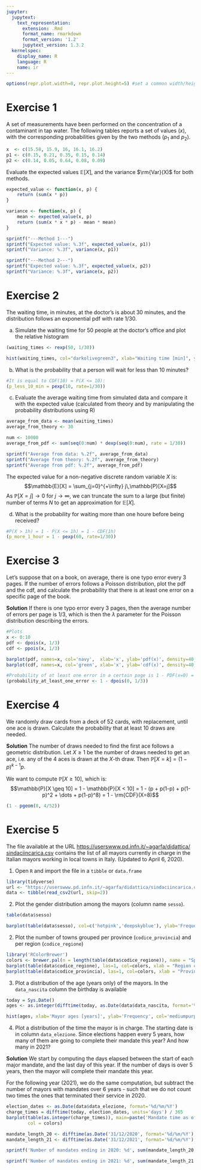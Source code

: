 ```yaml
---
jupyter:
  jupytext:
    text_representation:
      extension: .Rmd
      format_name: rmarkdown
      format_version: '1.2'
      jupytext_version: 1.3.2
  kernelspec:
    display_name: R
    language: R
    name: ir
---
```


```r
options(repr.plot.width=8, repr.plot.height=5) #set a common width/height for plots
```

# Exercise 1
A set of measurements have been performed on the concentration of a contaminant in tap water. The following tables reports a set of values ($x$), with the corresponding probabilities given by the two methods ($p_1$ and $p_2$).

```r
x  <- c(15.58, 15.9, 16, 16.1, 16.2)
p1 <- c(0.15, 0.21, 0.35, 0.15, 0.14)
p2 <- c(0.14, 0.05, 0.64, 0.08, 0.09)
```

Evaluate the expected values $\mathbb{E}[X]$, and the variance $\rm{Var}(X)$ for both methods.

```r
expected_value <- function(x, p) {
    return (sum(x * p))
}

variance <- function(x, p) {
    mean <- expected_value(x, p)
    return (sum(x * x * p) - mean * mean)
}

sprintf("---Method 1---")
sprintf("Expected value: %.3f", expected_value(x, p1))
sprintf("Variance: %.3f", variance(x, p1))

sprintf("---Method 2---")
sprintf("Expected value: %.3f", expected_value(x, p2))
sprintf("Variance: %.3f", variance(x, p2))
```

# Exercise 2
The waiting time, in minutes, at the doctor's is about $30$ minutes, and the distribution follows an exponential pdf with rate $1/30$.

a. Simulate the waiting time for $50$ people at the doctor's office and plot the relative histogram

```r
(waiting_times <- rexp(50, 1/30))

hist(waiting_times, col="darkolivegreen3", xlab="Waiting time [min]", ylab="Frequency")
```

b. What is the probability that a person will wait for less than $10$ minutes?

```r
#It is equal to CDF(10) = P(X <= 10):
(p_less_10_min = pexp(10, rate=1/30))
```

c. Evaluate the average waiting time from simulated data and compare it with the expected value (calculated from theory and by manipulating the probability distributions using R)

```r
average_from_data <- mean(waiting_times)
average_from_theory <- 30
```

```r
num <- 10000
average_from_pdf <- sum(seq(0:num) * dexp(seq(0:num), rate = 1/30))

sprintf("Average from data: %.2f", average_from_data)
sprintf("Average from theory: %.2f", average_from_theory)
sprintf("Average from pdf: %.2f", average_from_pdf)
```

The expected value for a non-negative discrete random variable $X$ is:
$$\mathbb{E}[X] = \sum_{j=0}^{+\infty} j\,\mathbb{P}[X=j]$$
As $\mathbb{P}[X=j] \to 0$ for $j \to \infty$, we can truncate the sum to a large (but finite) number of terms $N$ to get an approximation for $\mathbb{E}[X]$.


d. What is the probability for waiting more than one houre before being received?

```r
#P(X > 1h) = 1 - P(X <= 1h) = 1 - CDF(1h)
(p_more_1_hour = 1 - pexp(60, rate=1/30))
```

# Exercise 3
Let's suppose that on a book, on average, there is one typo error every $3$ pages. If the number of errors follows a Poisson distribution, plot the pdf and the cdf, and calculate the probability that there is at least one error on a specific page of the book.


**Solution** If there is one typo error every $3$ pages, then the average number of errors per page is $1/3$, which is then the $\lambda$ parameter for the Poisson distribution describing the errors.

```r
#Plots
x <- 0:10
pdf <- dpois(x, 1/3)
cdf <- ppois(x, 1/3)

barplot(pdf, names=x, col='navy',  xlab='x', ylab='pdf(x)', density=40, main = 'Poisson distribution, lambda = 3')
barplot(cdf, names=x, col='green', xlab='x', ylab='cdf(x)', density=40, main = 'Poisson distribution, lambda = 3')
```

```r
#Probability of at least one error in a certain page is 1 - PDF(x=0) = 1 - P[X = 0]
(probability_at_least_one_error <- 1 - dpois(0, 1/3))
```

# Exercise 4
We randomly draw cards from a deck of $52$ cards, with replacement, until one ace is drawn. Calculate the probability that at least $10$ draws are needed.



**Solution** The number of draws needed to find the first ace follows a geometric distribution. Let $X \geq 1$ be the number of draws needed to get an ace, i.e. any of the $4$ aces is drawn at the $X$-th draw. Then $\mathbb{P}[X=k] = (1-p)^{k-1}p$.

We want to compute $\mathbb{P}[X \geq 10]$, which is:
$$\mathbb{P}[X \geq 10] = 1 - \mathbb{P}[X < 10] = 1 - (p + p(1-p) + p(1-p)^2 + \dots + p(1-p)^8) = 1 - \rm{CDF}(X=8)$$


```r
(1 - pgeom(8, 4/52))
```

# Exercise 5
The file available at the URL [https://userswww.pd.infn.it/~agarfa/didattica/
sindaciincarica.csv](https://userswww.pd.infn.it/~agarfa/didattica/
sindaciincarica.csv) contains the list of all mayors currently in charge in the Italian mayors working in local towns in Italy. (Updated to April 6, 2020).


1. Open `R` and import the file in a `tibble` or `data.frame`

```r
library(tidyverse)
url <- "https://userswww.pd.infn.it/~agarfa/didattica/sindaciincarica.csv"
data <- tibble(read_csv2(url, skip=2))
```

2. Plot the gender distribution among the mayors (column name `sesso`).

```r
table(data$sesso)
```

```r
barplot(table(data$sesso), col=c('hotpink','deepskyblue'), ylab='Frequency', names.arg=c('Females', 'Males'))
```

2. Plot the number of towns grouped per province (`codice_provincia`) and per region (`codice_regione`)

```r
library('RColorBrewer')
colors <- brewer.pal(n = length(table(data$codice_regione)), name = "Spectral")
barplot(table(data$codice_regione), las=1, col=colors, xlab = "Region code", ylab = "Frequency")
barplot(table(data$codice_provincia), las=1, col=colors, xlab = "Province code", ylab = "Frequency")
```

3. Plot a distribution of the age (years only) of the mayors. In the `data_nascita` column the birthday is available

```r
today = Sys.Date()
ages <- as.integer(difftime(today, as.Date(data$data_nascita, format='%d/%m/%Y'), units='days') / 365)
```

```r
hist(ages, xlab='Mayor ages [years]', ylab='Frequency', col='mediumpurple2', density=30) #colora
```

4. Plot a distribution of the time the mayor is in charge. The starting date is in column `data_elezione`. Since elections happen every $5$ years, how many of them are going to complete their mandate this year? And how many in $2021$?


**Solution** We start by computing the days elapsed between the start of each major mandate, and the last day of this year. If the number of days is over $5$ years, then the mayor will complete their mandate this year.

For the following year ($2021$), we do the same computation, but subtract the number of mayors with mandates over $6$ years - such that we do not count two times the ones that terminated their service in $2020$.

```r
election_dates <- as.Date(data$data_elezione, format='%d/%m/%Y')
charge_times = difftime(today, election_dates, units='days') / 365
barplot(table(as.integer(charge_times)), main=paste('Mandate time as of today ', today), xlab='Years', ylab='Frequency',
        col = colors)
```

```r
mandate_length_20 <- difftime(as.Date('31/12/2020', format='%d/%m/%Y'), election_dates, units='days') / 365
mandate_length_21 <- difftime(as.Date('31/12/2021', format='%d/%m/%Y'), election_dates, units='days') / 365
```

```r
sprintf('Number of mandates ending in 2020: %d', sum(mandate_length_20 > 5))
```

```r
sprintf('Number of mandates ending in 2021: %d', sum(mandate_length_21 > 5) - sum(mandate_length_21 > 6))
```
